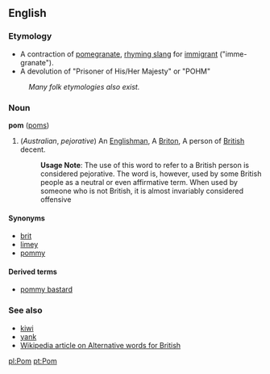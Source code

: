 ==English==
===Etymology===
*A contraction of [[pomegranate]], [[rhyming slang]] for [[immigrant]] ("imme-granate").
*A devolution of "Prisoner of His/Her Majesty" or "POHM"
:''Many folk etymologies also exist.''

===Noun===
'''pom''' ([[poms]])

#(''Australian'', ''pejorative'') An [[Englishman]], A [[Briton]], A person of [[British]] decent.
#:'''Usage Note''': The use of this word to refer to a British person is considered pejorative. The word is, however, used by some British people as a neutral or even affirmative term. When used by someone who is not British, it is almost invariably considered offensive

====Synonyms====
*[[brit]]
*[[limey]]
*[[pommy]]

====Derived terms====
*[[pommy bastard]]

===See also===
*[[kiwi]]
*[[yank]]
*[[w:Alternative words for British|Wikipedia article on Alternative words for British]]

[[pl:Pom]]
[[pt:Pom]]